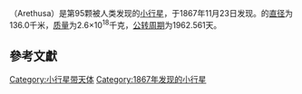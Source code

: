 {{Infobox Planet | discovery=yes | physical_characteristics = yes | bgcolour=#FFFFC0 |
 name=95 Arethusa
 | discoverer=[[Karl_Theodor_Robert_Luther|Karl Theodor Robert Luther]]
 | discovered=[[November_23|November 23]], 1867
 | alt_names= 
 | mp_category=[[Main_belt|Main belt]]
 | epoch=[[December_31|December 31]], 2006 ([[Julian_day|JD]] 2454100.5)
 | semimajor=458.925 [[Giga|G]][[metre|m]] (3.068 [[Astronomical_unit|AU]])
 | perihelion=390.547 Gm (2.611 AU)
 | aphelion=527.303 Gm (3.525 AU)
 | eccentricity=0.149
 | period=1962.561 [[day|d]] (5.37 [[Julian_year_(astronomy)|a]])
 | inclination=12.998[[degree_(angle)|°]]
 | asc_node=243.148°
 | arg_peri=155.023°
 | mean_anomaly=326.964°
 | avg_speed=16.91 km/[[second|s]]
 | dimensions=136.0 km
 | mass=2.6{{e|18}} [[kilogram|kg]]
 | density=? g/[[cubic_centimetre|cm³]]
 | surface_grav=0.0380 m/s²
 | escape_velocity=0.0719 km/s
 | rotation=? d
 | spectral_type=[[C-type_asteroid|C]]
 | abs_magnitude=7.84
 | albedo=0.070 <ref>http://www.psi.edu/pds/resource/albedo.html</ref>
 | single_temperature=~159 [[kelvin|K]]}}
'''{{BASEPAGENAME}}'''（Arethusa）是第95颗被人类发现的[[小行星|小行星]]，于1867年11月23日发现。{{BASEPAGENAME}}的[[直径|直径]]为136.0千米，[[质量|质量]]为2.6×10<sup>18</sup>千克，[[公转周期|公转周期]]为1962.561天。

== 參考文獻 ==

{{reflist}}
{{beltasteroid-stub}}

[[Category:小行星带天体|Category:小行星带天体]]
[[Category:1867年发现的小行星|Category:1867年发现的小行星]]